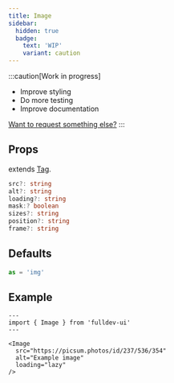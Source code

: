 ```yaml
---
title: Image
sidebar:
  hidden: true
  badge:
    text: 'WIP'
    variant: caution
---
```


:::caution[Work in progress]
- Improve styling
- Do more testing
- Improve documentation

[Want to request something else?](https://github.com/fulldotdev/ui/issues/new)
:::

## Props
extends [Tag](/foundation/tag).
```ts
src?: string
alt?: string
loading?: string
mask:? boolean
sizes?: string
position?: string
frame?: string
```

## Defaults
```ts
as = 'img'
```

## Example

```astro live
---
import { Image } from 'fulldev-ui'
---

<Image 
  src="https://picsum.photos/id/237/536/354" 
  alt="Example image" 
  loading="lazy"
/>
```